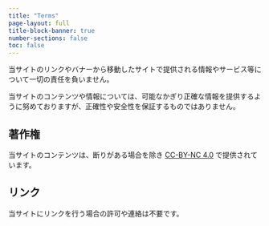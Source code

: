 ```yaml
---
title: "Terms"
page-layout: full
title-block-banner: true
number-sections: false
toc: false
---
```


当サイトのリンクやバナーから移動したサイトで提供される情報やサービス等について一切の責任を負いません。

当サイトのコンテンツや情報については、可能なかぎり正確な情報を提供するように努めておりますが、正確性や安全性を保証するものではありません。

## 著作権

当サイトのコンテンツは、断りがある場合を除き [CC-BY-NC 4.0](https://creativecommons.org/licenses/by-nc/4.0/deed.ja) で提供されています。

## リンク

当サイトにリンクを行う場合の許可や連絡は不要です。
